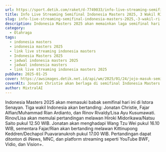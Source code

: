 ```yaml
---
url: https://sport.detik.com/raket/d-7749033/info-live-streaming-semifinal-indonesia-masters-2025-3-wakil-ri-main
title: Info Live Streaming Semifinal Indonesia Masters 2025, 3 Wakil RI Main
slug: info-live-streaming-semifinal-indonesia-masters-2025,-3-wakil-ri-main
description: Indonesia Masters 2025 akan memainkan laga semifinal hari ini. Tiga wakil tuan rumah bertanding, berikut informasi link live streaming pertandingannya.
category:
  - Olahraga
tags:
  - indonesia masters
  - indonesia masters 2025
  - link live streaming indonesia masters
  - Indonesia Masters 2025
  - jadwal indonesia masters 2025
  - jadwal indonesia masters
  - link live streaming indonesia masters 2025
pubDate: 2025-01-25
cover: https://awsimages.detik.net.id/api/wm/2025/01/24/jojo-masuk-semifinal-setelah-berhasil-atasi-tunggal-jepang-5_169.jpeg?wid=54&w=650&v=1&t=jpeg
coverAlt: Jonatan Christie akan berlaga di semifinal Indonesia Masters 2025. (Foto Grandyos Zafna/detikcom)
author: MixtralAI
---
```

Indonesia Masters 2025 akan memasuki babak semifinal hari ini di Istora Senayan. Tiga wakil Indonesia akan bertanding: Jonatan Christie, Fajar Alfian/Muhammad Rian Ardianto, dan Rinov Rivaldy/Lisa Ayu Kusumawati. Rinov/Lisa akan memulai pertandingan melawan Hiroki Midorikawa/Natsu Saito pukul 12.50 WIB. Jonatan akan menghadapi Wang Tzu Wei pukul 16.10 WIB, sementara Fajar/Rian akan bertanding melawan Kittinupong Keddren/Dechapol Puavaranukroh pukul 17.00 WIB. Pertandingan dapat ditonton di iNews, MNC, dan platform streaming seperti YouTube BWF, Vidio, dan Vision+.
